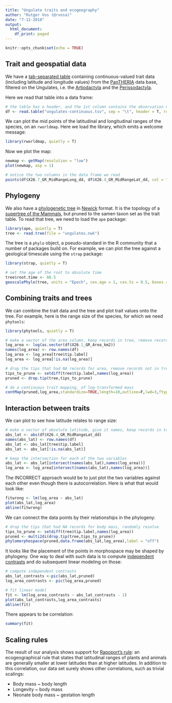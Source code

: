 ```yaml
---
title: "Ungulate traits and ecogeography"
author: "Rutger Vos (@rvosa)"
date: "7-12-2018"
output:
  html_document:
    df_print: paged
---
```


```r
knitr::opts_chunk$set(echo = TRUE)
```

## Trait and geospatial data

We have a [tab-separated table](ungulates-continuous.tsv) containing continuous-valued trait data 
(including latitude and longitude values) from the 
[PanTHERIA](http://esapubs.org/archive/ecol/E090/184/PanTHERIA_1-0_WR05_Aug2008.txt) data base,
filtered on the Ungulates, i.e. the
[Artiodactyla](http://www.departments.bucknell.edu/biology/resources/msw3/browse.asp?id=14200001) and the
[Perissodactyla](http://www.departments.bucknell.edu/biology/resources/msw3/browse.asp?id=14100001).

Here we read that table into a data frame:

```r
# the table has a header, and the 1st column contains the observation names: species
df <- read.table("ungulates-continuous.tsv", sep = "\t", header = T, row.names = 1)
```

We can plot the mid points of the latitudinal and longitudinal ranges of the species, on
an `rworldmap`. Here we load the library, which emits a welcome message:

```r
library(rworldmap, quietly = T)
```

Now we plot the map:

```r
newmap <- getMap(resolution = "low")
plot(newmap, asp = 1)

# notice the two columns in the data frame we read
points(df$X26.7_GR_MidRangeLong_dd, df$X26.4_GR_MidRangeLat_dd, col = "red", cex = .6)
```

## Phylogeny

We also have a [phylogenetic tree](ungulates.nwk) in 
[Newick](https://github.com/naturalis/mebioda/blob/master/doc/week1/w1d5/lecture1.md#the-newick--new-hampshire-format)
format. It is the topology of a [supertree of the Mammals](http://doi.org/10.1038/nature05634),
but pruned to the samen taxon set as the trait table. To read that tree, we need to load the `ape` package:

```r
library(ape, quietly = T)
tree <- read.tree(file = "ungulates.nwk")
```

The tree is a `phylo` object, a pseudo-standard in the R community that a number of packages build on. For example,
we can plot the tree against a geological timescale using the `strap` package:

```r
library(strap, quietly = T)

# set the age of the root to absolute time
tree$root.time <- 88.5
geoscalePhylo(tree, units = "Epoch", cex.age = 1, cex.ts = 0.5, boxes = T, show.tip.label = F)
```

## Combining traits and trees

We can combine the trait data and the tree and plot trait values onto the tree. For example, 
here is the range size of the species, for which we need `phytools`:

```r
library(phytools, quietly = T)

# make a vector of the area column, keep records in tree, remove records with NA values
log_area <- log(as.vector(df$X26.1_GR_Area_km2))
names(log_area) <- row.names(df)
log_area <- log_area[tree$tip.label]
log_area <- log_area[!is.na(log_area)]

# drop the tips that had NA records for area, remove records not in tree
tips_to_prune <- setdiff(tree$tip.label,names(log_area))
pruned <- drop.tip(tree,tips_to_prune)

# do a continuous trait mapping, of log-transformed mass
contMap(pruned,log_area,standardize=TRUE,length=10,outline=F,lwd=3,ftype="off")
```

## Interaction between traits

We can plot to see how latitude relates to range size:

```r
# make a vector of absolute latitude, give it names, keep records in tree, remove NA values
abs_lat <- abs(df$X26.4_GR_MidRangeLat_dd)
names(abs_lat) <- row.names(df)
abs_lat <- abs_lat[tree$tip.label]
abs_lat <- abs_lat[!is.na(abs_lat)]

# keep the intersection for each of the two variables
abs_lat <- abs_lat[intersect(names(abs_lat),names(log_area))]
log_area <- log_area[intersect(names(abs_lat),names(log_area))]
```

The INCORRECT approach would be to just plot the two variables against 
each other even though there is autocorrelation. Here is what that
would look like:

```r
fitwrong <- lm(log_area ~ abs_lat)
plot(abs_lat,log_area)
abline(fitwrong)
```

We can connect the data points by their relationships in the phylogeny:

```r
# drop the tips that had NA records for body mass, randomly resolve
tips_to_prune <- setdiff(tree$tip.label,names(log_area))
pruned <- multi2di(drop.tip(tree,tips_to_prune))
phylomorphospace(pruned,data.frame(abs_lat,log_area),label = "off")
```

It looks like the placement of the points in morphospace may be shaped
by phylogeny. One way to deal with such data is to compute 
[independent contrasts](https://en.wikipedia.org/wiki/Phylogenetic_comparative_methods#Phylogenetically_independent_contrasts)
and do subsequent linear modeling on those:

```r
# compute independent contrasts
abs_lat_contrasts <-pic(abs_lat,pruned)
log_area_contrasts <- pic(log_area,pruned)

# fit linear model
fit <- lm(log_area_contrasts ~ abs_lat_contrasts - 1)
plot(abs_lat_contrasts,log_area_contrasts)
abline(fit)
```

There appears to be correlation:

```r
summary(fit)
```

## Scaling rules

The result of our analysis shows support for 
[Rapoport's rule](https://en.wikipedia.org/wiki/Rapoport%27s_rule): an ecogeographical 
rule that states that latitudinal ranges of plants and animals are generally smaller at 
lower latitudes than at higher latitudes. In addition to this correlation, our data set
surely shows other correlations, such as trivial scalings:

- Body mass ~ body length
- Longevity ~ body mass
- Neonate body mass ~ gestation length
